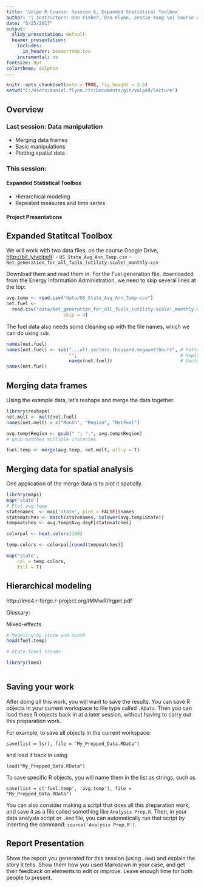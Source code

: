 ```yaml
---
title: 'Volpe R Course: Session 6, Expanded Statistical Toolbox'
author: "| Instructors: Don Fisher, Dan Flynn, Jessie Yang \n| Course webpage: http://bit.ly/volpeR\n"
date: "5/25/2017"
output:
  slidy_presentation: default
  beamer_presentation:
    includes:
      in_header: beamertemp.tex
    incremental: no
fontsize: 8pt
colortheme: dolphin
---
```


```r
knitr::opts_chunk$set(echo = TRUE, fig.height = 3.5)
setwd("C:/Users/daniel.flynn.ctr/Documents/git/volpeR/lecture")
```


## Overview 

### Last session: Data manipulation

- Merging data frames
- Basic manipulations
- Plotting spatial data

### This session:

#### Expanded Statistical Toolbox

- Hierarchical modeling
- Repeated measures and time series

#### Project Presentations

## Expanded Statitcal Toolbox

We will work with two data files, on the course Google Drive, <http://bit.ly/volpeR>:
- `US_State_Avg_Ann_Temp.csv`
- `Net_generation_for_all_fuels_(utility-scale)_monthly.csv`

Download them and read them in. For the Fuel generation file, downloaded from the Energy Information Administration, we need to skip several lines at the top:

```r
avg.temp <- read.csv("data/US_State_Avg_Ann_Temp.csv")
net.fuel <- 
  read.csv("data/Net_generation_for_all_fuels_(utility-scale)_monthly.csv",
                     skip = 4)

```

The fuel data also needs some cleaning up with the file names, which we can do using `sub`:

```r
names(net.fuel)
names(net.fuel) <- sub("...all.sectors.thousand.megawatthours", # Pattern 
                       "",                                      # Replacement
                       names(net.fuel))                         # Vector 
names(net.fuel)
```

## Merging data frames

Using the example data, let's reshape and merge the data together.

```r
library(reshape)
net.melt <- melt(net.fuel)
names(net.melt) = c("Month", "Region", "NetFuel")

avg.temp$Region <- gsub(" ", ".", avg.temp$Region) 
# gsub matches multiple instances

fuel.temp <- merge(avg.temp, net.melt, all.y = T)
```

## Merging data for spatial analysis

One application of the merge data is to plot it spatially. 

```r
library(maps)
map('state') 
# Plot avg temp 
statenames  <- map('state', plot = FALSE)$names
statematches <- match(statenames, tolower(avg.temp$State))
tempmatches <- avg.temp$Avg.degF[statematches]

colorpal <- heat.colors(100)

temp.colors <- colorpal[round(tempmatches)]

map('state', 
    col = temp.colors,
    fill = T)
```

## Hierarchical modeling

http://lme4.r-forge.r-project.org/lMMwR/lrgprt.pdf



Glossary:

Mixed-effects

```r
# Modeling by state and month
head(fuel.temp)

# State-level trends

library(lme4)



```

## Saving your work

After doing all this work, you will want to save the results. You can save R objects in your current workspace to file type called `.RData`. Then you can load these R objects back in at a later session, without having to carry out this preparation work.

For example, to save all objects in the current workspace:

`save(list = ls(), file = "My_Prepped_Data.RData")`

and load it back in using

`load("My_Prepped_Data.RData")`

To save specific R objects, you will name them in the list as strings, such as

`save(list = c('fuel.temp', 'avg.temp'), file = "My_Prepped_Data.RData")`

You can also consider making a script that does all this preparation work, and save it as a file called something like `Analysis Prep.R`. Then, in your data analysis script or `.Rmd` file, you can automatically run that script by inserting the command:
`source('Analysis Prep.R')`.

## Report Presentation

Show the report you generated for this session (using `.Rmd`) and explain the story it tells. Show them how you used Markdown in your case, and get their feedback on elements to edit or improve. Leave enough time for both people to present.

